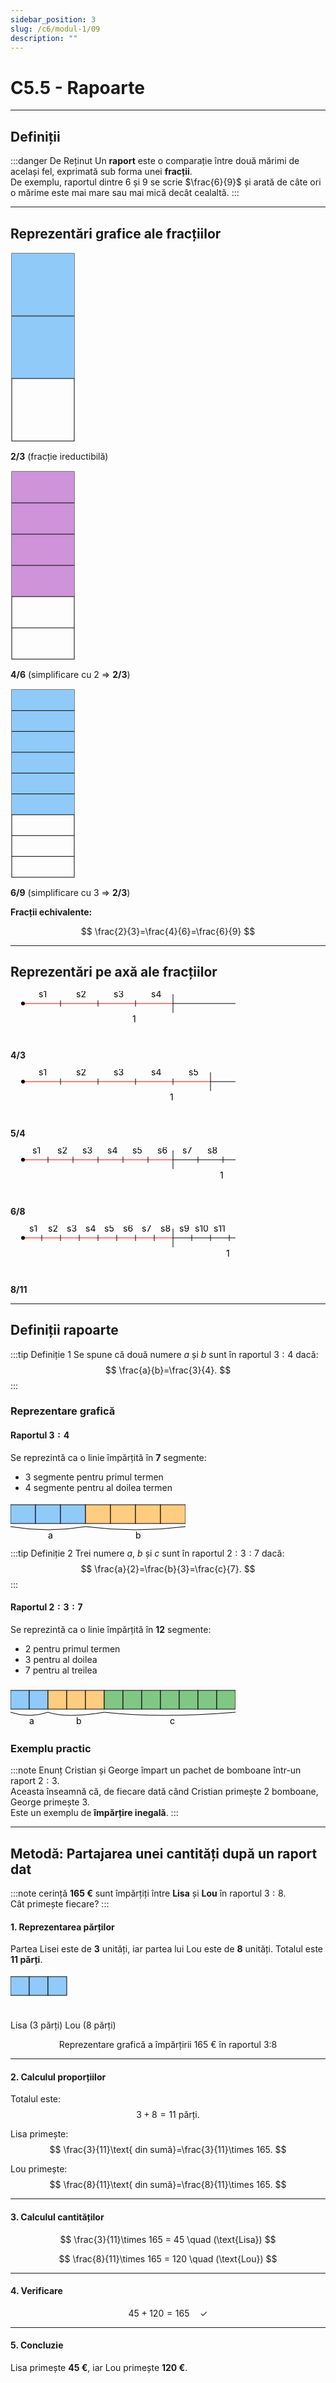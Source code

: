 ```yaml
---
sidebar_position: 3
slug: /c6/modul-1/09
description: ""
---
```


# C5.5 - Rapoarte

---

## Definiții

:::danger De Reținut
Un **raport** este o comparație între două mărimi de același fel, exprimată sub forma unei **fracții**.  
De exemplu, raportul dintre 6 și 9 se scrie $\frac{6}{9}$ și arată de câte ori o mărime este mai mare sau mai mică decât cealaltă.
:::

---

## Reprezentări grafice ale fracțiilor

<div style={{display:'flex',flexDirection:'row',gap:'3rem',alignItems:'center',justifyContent:'center',flexWrap:'wrap'}}>

<!-- Reprezentare 2/3 (ireductibilă) -->
<div style={{display:'flex',flexDirection:'column',alignItems:'center'}}>
<svg width="104" height="304" viewBox="0 0 104 304" aria-label="Reprezentare 2/3">
  <rect x="2" y="2" width="100" height="300" fill="none" stroke="black" strokeWidth="2"></rect>
  <rect x="2" y="2"   width="100" height="100" fill="#90caf9"></rect>
  <rect x="2" y="102" width="100" height="100" fill="#90caf9"></rect>
  <line x1="2" y1="102" x2="102" y2="102" stroke="black" strokeWidth="1"></line>
  <line x1="2" y1="202" x2="102" y2="202" stroke="black" strokeWidth="1"></line>
</svg>
<p><strong>2/3</strong> (fracție ireductibilă)</p>
</div>

<!-- Reprezentare 4/6 -->
<div style={{display:'flex',flexDirection:'column',alignItems:'center'}}>
<svg width="104" height="304" viewBox="0 0 104 304" aria-label="Reprezentare 4/6">
  <rect x="2" y="2" width="100" height="300" fill="none" stroke="black" strokeWidth="2"></rect>
  <rect x="2" y="2"   width="100" height="50" fill="#ce93d8"></rect>
  <rect x="2" y="52"  width="100" height="50" fill="#ce93d8"></rect>
  <rect x="2" y="102" width="100" height="50" fill="#ce93d8"></rect>
  <rect x="2" y="152" width="100" height="50" fill="#ce93d8"></rect>
  <line x1="2" y1="52"  x2="102" y2="52"  stroke="black" strokeWidth="1"></line>
  <line x1="2" y1="102" x2="102" y2="102" stroke="black" strokeWidth="1"></line>
  <line x1="2" y1="152" x2="102" y2="152" stroke="black" strokeWidth="1"></line>
  <line x1="2" y1="202" x2="102" y2="202" stroke="black" strokeWidth="1"></line>
  <line x1="2" y1="252" x2="102" y2="252" stroke="black" strokeWidth="1"></line>
</svg>
<p><strong>4/6</strong> (simplificare cu 2 ⇒ <strong>2/3</strong>)</p>
</div>

<!-- Reprezentare 6/9 -->
<div style={{display:'flex',flexDirection:'column',alignItems:'center'}}>
<svg width="104" height="304" viewBox="0 0 104 304" aria-label="Reprezentare 6/9">
  <rect x="2" y="2" width="100" height="300" fill="none" stroke="black" strokeWidth="2"></rect>
  <rect x="2" y="2"      width="100" height="33.33" fill="#90caf9"></rect>
  <rect x="2" y="35.33"  width="100" height="33.33" fill="#90caf9"></rect>
  <rect x="2" y="68.66"  width="100" height="33.33" fill="#90caf9"></rect>
  <rect x="2" y="101.99" width="100" height="33.33" fill="#90caf9"></rect>
  <rect x="2" y="135.32" width="100" height="33.33" fill="#90caf9"></rect>
  <rect x="2" y="168.65" width="100" height="33.33" fill="#90caf9"></rect>
  <line x1="2" y1="35.33"  x2="102" y2="35.33"  stroke="black" strokeWidth="1"></line>
  <line x1="2" y1="68.66"  x2="102" y2="68.66"  stroke="black" strokeWidth="1"></line>
  <line x1="2" y1="101.99" x2="102" y2="101.99" stroke="black" strokeWidth="1"></line>
  <line x1="2" y1="135.32" x2="102" y2="135.32" stroke="black" strokeWidth="1"></line>
  <line x1="2" y1="168.65" x2="102" y2="168.65" stroke="black" strokeWidth="1"></line>
  <line x1="2" y1="201.98" x2="102" y2="201.98" stroke="black" strokeWidth="1"></line>
  <line x1="2" y1="235.31" x2="102" y2="235.31" stroke="black" strokeWidth="1"></line>
  <line x1="2" y1="268.64" x2="102" y2="268.64" stroke="black" strokeWidth="1"></line>
</svg>
<p><strong>6/9</strong> (simplificare cu 3 ⇒ <strong>2/3</strong>)</p>
</div>

</div>

**Fracții echivalente:** 

$$
\frac{2}{3}=\frac{4}{6}=\frac{6}{9}
$$

---

## Reprezentări pe axă ale fracțiilor

<!-- 4/3 -->
<div>
<svg width="400" height="80" viewBox="0 0 400 80" aria-label="Axă 4/3">
  <defs>
    <marker id="arrowhead-1" markerWidth="10" markerHeight="7" refX="0" refY="3.5" orient="auto">
      <polygon points="0 0, 10 3.5, 0 7" fill="black"></polygon>
    </marker>
  </defs>
  <circle cx="20" cy="20" r="3" fill="black"></circle>
  <line x1="23" y1="20" x2="80"  y2="20" stroke="red" strokeWidth="2"></line>
  <line x1="80" y1="20" x2="140" y2="20" stroke="red" strokeWidth="2"></line>
  <line x1="140" y1="20" x2="200" y2="20" stroke="red" strokeWidth="2"></line>
  <line x1="200" y1="20" x2="260" y2="20" stroke="red" strokeWidth="2"></line>
  <line x1="260" y1="20" x2="360" y2="20" stroke="black" strokeWidth="2" markerEnd="url(#arrowhead-1)"></line>
  <line x1="80"  y1="15" x2="80"  y2="25" stroke="black"></line>
  <line x1="140" y1="15" x2="140" y2="25" stroke="black"></line>
  <line x1="200" y1="15" x2="200" y2="25" stroke="black"></line>
  <line x1="260" y1="5"  x2="260" y2="35" stroke="black"></line>
  <text x="45"  y="10" fontSize="12">s1</text>
  <text x="105" y="10" fontSize="12">s2</text>
  <text x="165" y="10" fontSize="12" fontWeight="bold">s3</text>
  <text x="225" y="10" fontSize="12">s4</text>
  <text x="195" y="50" fontSize="14" fontWeight="bold">1</text>
</svg>
<p><strong>4/3</strong></p>
</div>

<!-- 5/4 -->
<div>
<svg width="400" height="80" viewBox="0 0 400 80" aria-label="Axă 5/4">
  <defs>
    <marker id="arrowhead-2" markerWidth="10" markerHeight="7" refX="0" refY="3.5" orient="auto">
      <polygon points="0 0, 10 3.5, 0 7" fill="black"></polygon>
    </marker>
  </defs>
  <circle cx="20" cy="20" r="3" fill="black"></circle>
  <line x1="23" y1="20" x2="80"  y2="20" stroke="red" strokeWidth="2"></line>
  <line x1="80" y1="20" x2="140" y2="20" stroke="red" strokeWidth="2"></line>
  <line x1="140" y1="20" x2="200" y2="20" stroke="red" strokeWidth="2"></line>
  <line x1="200" y1="20" x2="260" y2="20" stroke="red" strokeWidth="2"></line>
  <line x1="260" y1="20" x2="320" y2="20" stroke="red" strokeWidth="2"></line>
  <line x1="320" y1="20" x2="360" y2="20" stroke="black" strokeWidth="2" markerEnd="url(#arrowhead-2)"></line>
  <line x1="80"  y1="15" x2="80"  y2="25" stroke="black"></line>
  <line x1="140" y1="15" x2="140" y2="25" stroke="black"></line>
  <line x1="200" y1="15" x2="200" y2="25" stroke="black"></line>
  <line x1="260" y1="15" x2="260" y2="25" stroke="black"></line>
  <line x1="320" y1="5"  x2="320" y2="35" stroke="black"></line>
  <text x="45"  y="10" fontSize="12">s1</text>
  <text x="105" y="10" fontSize="12">s2</text>
  <text x="165" y="10" fontSize="12">s3</text>
  <text x="225" y="10" fontSize="12" fontWeight="bold">s4</text>
  <text x="285" y="10" fontSize="12">s5</text>
  <text x="255" y="50" fontSize="14" fontWeight="bold">1</text>
</svg>
<p><strong>5/4</strong></p>
</div>

<!-- 6/8 -->
<div>
<svg width="400" height="80" viewBox="0 0 400 80" aria-label="Axă 6/8">
  <defs>
    <marker id="arrowhead-3" markerWidth="10" markerHeight="7" refX="0" refY="3.5" orient="auto">
      <polygon points="0 0, 10 3.5, 0 7" fill="black"></polygon>
    </marker>
  </defs>
  <circle cx="20" cy="20" r="3" fill="black"></circle>
  <line x1="23" y1="20" x2="260" y2="20" stroke="red" strokeWidth="2"></line>
  <line x1="260" y1="20" x2="360" y2="20" stroke="black" strokeWidth="2" markerEnd="url(#arrowhead-3)"></line>
  <line x1="60"  y1="15" x2="60"  y2="25" stroke="black"></line>
  <line x1="100" y1="15" x2="100" y2="25" stroke="black"></line>
  <line x1="140" y1="15" x2="140" y2="25" stroke="black"></line>
  <line x1="180" y1="15" x2="180" y2="25" stroke="black"></line>
  <line x1="220" y1="15" x2="220" y2="25" stroke="black"></line>
  <line x1="260" y1="5"  x2="260" y2="35" stroke="black"></line>
  <line x1="300" y1="15" x2="300" y2="25" stroke="black"></line>
  <line x1="340" y1="15" x2="340" y2="25" stroke="black"></line>
  <text x="35"  y="10" fontSize="12">s1</text>
  <text x="75"  y="10" fontSize="12">s2</text>
  <text x="115" y="10" fontSize="12">s3</text>
  <text x="155" y="10" fontSize="12">s4</text>
  <text x="195" y="10" fontSize="12">s5</text>
  <text x="235" y="10" fontSize="12">s6</text>
  <text x="275" y="10" fontSize="12">s7</text>
  <text x="315" y="10" fontSize="12" fontWeight="bold">s8</text>
  <text x="335" y="50" fontSize="14" fontWeight="bold">1</text>
</svg>
<p><strong>6/8</strong></p>
</div>

<!-- 8/11 -->
<div>
<svg width="400" height="80" viewBox="0 0 400 80" aria-label="Axă 8/11">
  <defs>
    <marker id="arrowhead-4" markerWidth="10" markerHeight="7" refX="0" refY="3.5" orient="auto">
      <polygon points="0 0, 10 3.5, 0 7" fill="black"></polygon>
    </marker>
  </defs>
  <circle cx="20" cy="20" r="3" fill="black"></circle>
  <line x1="23" y1="20" x2="260" y2="20" stroke="red" strokeWidth="2"></line>
  <line x1="260" y1="20" x2="360" y2="20" stroke="black" strokeWidth="2" markerEnd="url(#arrowhead-4)"></line>
  <line x1="50"  y1="15" x2="50"  y2="25" stroke="black"></line>
  <line x1="80"  y1="15" x2="80"  y2="25" stroke="black"></line>
  <line x1="110" y1="15" x2="110" y2="25" stroke="black"></line>
  <line x1="140" y1="15" x2="140" y2="25" stroke="black"></line>
  <line x1="170" y1="15" x2="170" y2="25" stroke="black"></line>
  <line x1="200" y1="15" x2="200" y2="25" stroke="black"></line>
  <line x1="230" y1="15" x2="230" y2="25" stroke="black"></line>
  <line x1="260" y1="5"  x2="260" y2="35" stroke="black"></line>
  <line x1="290" y1="15" x2="290" y2="25" stroke="black"></line>
  <line x1="320" y1="15" x2="320" y2="25" stroke="black"></line>
  <line x1="350" y1="15" x2="350" y2="25" stroke="black"></line>
  <text x="30"  y="10" fontSize="12">s1</text>
  <text x="60"  y="10" fontSize="12">s2</text>
  <text x="90"  y="10" fontSize="12">s3</text>
  <text x="120" y="10" fontSize="12">s4</text>
  <text x="150" y="10" fontSize="12">s5</text>
  <text x="180" y="10" fontSize="12">s6</text>
  <text x="210" y="10" fontSize="12">s7</text>
  <text x="240" y="10" fontSize="12">s8</text>
  <text x="270" y="10" fontSize="12">s9</text>
  <text x="295" y="10" fontSize="12">s10</text>
  <text x="325" y="10" fontSize="12" fontWeight="bold">s11</text>
  <text x="345" y="50" fontSize="14" fontWeight="bold">1</text>
</svg>
<p><strong>8/11</strong></p>
</div>

---

## Definiții rapoarte

:::tip Definiție 1
Se spune că două numere $a$ și $b$ sunt în raportul $3:4$ dacă:
$$
\frac{a}{b}=\frac{3}{4}.
$$
:::

### Reprezentare grafică

#### Raportul $3:4$

Se reprezintă ca o linie împărțită în **7** segmente:

- 3 segmente pentru primul termen
- 4 segmente pentru al doilea termen

<svg width="280" height="60" viewBox="0 0 280 50" aria-label="Raport 3:4">
  <rect x="0"   y="0" width="40" height="30" fill="#90caf9" stroke="black" strokeWidth="1"></rect>
  <rect x="40"  y="0" width="40" height="30" fill="#90caf9" stroke="black" strokeWidth="1"></rect>
  <rect x="80"  y="0" width="40" height="30" fill="#90caf9" stroke="black" strokeWidth="1"></rect>
  <rect x="120" y="0" width="40" height="30" fill="#ffcc80" stroke="black" strokeWidth="1"></rect>
  <rect x="160" y="0" width="40" height="30" fill="#ffcc80" stroke="black" strokeWidth="1"></rect>
  <rect x="200" y="0" width="40" height="30" fill="#ffcc80" stroke="black" strokeWidth="1"></rect>
  <rect x="240" y="0" width="40" height="30" fill="#ffcc80" stroke="black" strokeWidth="1"></rect>
  <path d="M 0 35 Q 60 45 120 35" stroke="black" strokeWidth="2" fill="none"></path>
  <path d="M 120 35 Q 200 45 280 35" stroke="black" strokeWidth="2" fill="none"></path>
  <text x="60"  y="54" textAnchor="middle" fontSize="14" fontWeight="bold">a</text>
  <text x="200" y="54" textAnchor="middle" fontSize="14" fontWeight="bold">b</text>
</svg>

:::tip Definiție 2
Trei numere $a$, $b$ și $c$ sunt în raportul $2:3:7$ dacă:
$$
\frac{a}{2}=\frac{b}{3}=\frac{c}{7}.
$$
:::

#### Raportul $2:3:7$

Se reprezintă ca o linie împărțită în **12** segmente:

- 2 pentru primul termen
- 3 pentru al doilea
- 7 pentru al treilea

<svg width="360" height="70" viewBox="0 0 360 50" aria-label="Raport 2:3:7">
  <rect x="0"   y="0" width="30" height="30" fill="#90caf9" stroke="black" strokeWidth="1"></rect>
  <rect x="30"  y="0" width="30" height="30" fill="#90caf9" stroke="black" strokeWidth="1"></rect>
  <rect x="60"  y="0" width="30" height="30" fill="#ffcc80" stroke="black" strokeWidth="1"></rect>
  <rect x="90"  y="0" width="30" height="30" fill="#ffcc80" stroke="black" strokeWidth="1"></rect>
  <rect x="120" y="0" width="30" height="30" fill="#ffcc80" stroke="black" strokeWidth="1"></rect>
  <rect x="150" y="0" width="30" height="30" fill="#81c784" stroke="black" strokeWidth="1"></rect>
  <rect x="180" y="0" width="30" height="30" fill="#81c784" stroke="black" strokeWidth="1"></rect>
  <rect x="210" y="0" width="30" height="30" fill="#81c784" stroke="black" strokeWidth="1"></rect>
  <rect x="240" y="0" width="30" height="30" fill="#81c784" stroke="black" strokeWidth="1"></rect>
  <rect x="270" y="0" width="30" height="30" fill="#81c784" stroke="black" strokeWidth="1"></rect>
  <rect x="300" y="0" width="30" height="30" fill="#81c784" stroke="black" strokeWidth="1"></rect>
  <rect x="330" y="0" width="30" height="30" fill="#81c784" stroke="black" strokeWidth="1"></rect>
  <path d="M 0 35 Q 30 45 60 35" stroke="black" strokeWidth="2" fill="none"></path>
  <path d="M 60 35 Q 90 45 150 35" stroke="black" strokeWidth="2" fill="none"></path>
  <path d="M 150 35 Q 240 45 360 35" stroke="black" strokeWidth="2" fill="none"></path>
  <text x="30"  y="54" textAnchor="middle" fontSize="14" fontWeight="bold">a</text>
  <text x="105" y="54" textAnchor="middle" fontSize="14" fontWeight="bold">b</text>
  <text x="255" y="54" textAnchor="middle" fontSize="14" fontWeight="bold">c</text>
</svg>

### Exemplu practic

:::note Enunț
Cristian și George împart un pachet de bomboane într-un raport $2:3$.  
Aceasta înseamnă că, de fiecare dată când Cristian primește 2 bomboane, George primește 3.  
Este un exemplu de **împărțire inegală**.
:::

---

## Metodă: Partajarea unei cantități după un raport dat

:::note cerințǎ
**165 €** sunt împărțiți între **Lisa** și **Lou** în raportul $3:8$.  
Cât primește fiecare?
:::

#### 1. Reprezentarea părților

Partea Lisei este de **3** unități, iar partea lui Lou este de **8** unități. Totalul este **11 părți**.

<svg width="330" height="60" viewBox="0 0 330 50" aria-label="Împărțire 3:8">
  <rect x="0"   y="0" width="30" height="30" fill="#90caf9" stroke="black" strokeWidth="1"></rect>
  <rect x="30"  y="0" width="30" height="30" fill="#90caf9" stroke="black" strokeWidth="1"></rect>
  <rect x="60"  y="0" width="30" height="30" fill="#90caf9" stroke="black" strokeWidth="1"></rect>

  <rect x="90"  y="0" width="30" height="30" fill="#ffcc80" stroke="black" strokeWidth="1"></rect>
  <rect x="120" y="0" width="30" height="30" fill="#ffcc80" stroke="black" strokeWidth="1"></rect>
  <rect x="150" y="0" width="30" height="30" fill="#ffcc80" stroke="black" strokeWidth="1"></rect>
  <rect x="180" y="0" width="30" height="30" fill="#ffcc80" stroke="black" strokeWidth="1"></rect>
  <rect x="210" y="0" width="30" height="30" fill="#ffcc80" stroke="black" strokeWidth="1"></rect>
  <rect x="240" y="0" width="30" height="30" fill="#ffcc80" stroke="black" strokeWidth="1"></rect>
  <rect x="270" y="0" width="30" height="30" fill="#ffcc80" stroke="black" strokeWidth="1"></rect>
  <rect x="300" y="0" width="30" height="30" fill="#ffcc80" stroke="black" strokeWidth="1"></rect>

  <path d="M 0 35 Q 45 45 90 35" stroke="black" strokeWidth="2" fill="none"></path>
  <path d="M 90 35 Q 195 45 330 35" stroke="black" strokeWidth="2" fill="none"></path>

  <text x="45"  y="54" textAnchor="middle" fontSize="14" fontWeight="bold">Lisa (3 părți)</text>
  <text x="210" y="54" textAnchor="middle" fontSize="14" fontWeight="bold">Lou (8 părți)</text>
</svg>

<p align="center">Reprezentare grafică a împărțirii 165 € în raportul 3:8</p>

---

#### 2. Calculul proporțiilor

Totalul este:
$$
3 + 8 = 11 \text{ părți}.
$$

Lisa primește:
$$
\frac{3}{11}\text{ din sumă}=\frac{3}{11}\times 165.
$$

Lou primește:
$$
\frac{8}{11}\text{ din sumă}=\frac{8}{11}\times 165.
$$

---

#### 3. Calculul cantităților

$$
\frac{3}{11}\times 165 = 45 \quad (\text{Lisa})
$$

$$
\frac{8}{11}\times 165 = 120 \quad (\text{Lou})
$$

---

#### 4. Verificare

$$
45 + 120 = 165 \quad \checkmark
$$

---

#### 5. Concluzie

Lisa primește **45 €**, iar Lou primește **120 €**.
